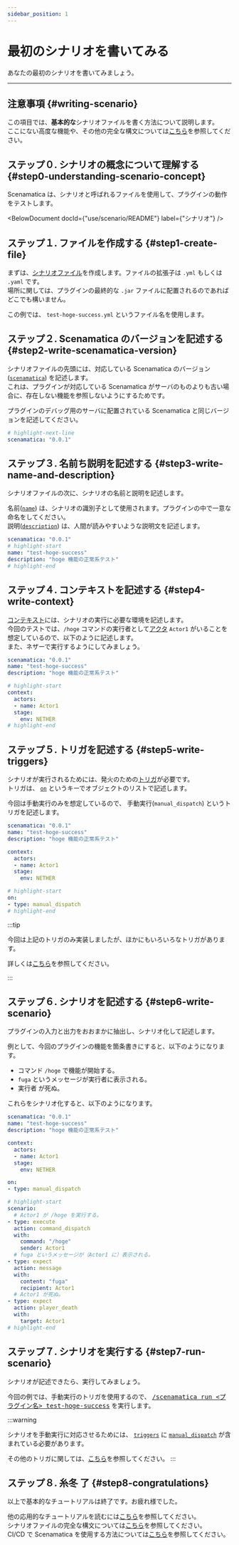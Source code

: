 ```yaml
---
sidebar_position: 1
---
```



# 最初のシナリオを書いてみる

あなたの最初のシナリオを書いてみましょう。

---

## 注意事項 {#writing-scenario}

この項目では、**基本的な**シナリオファイルを書く方法について説明します。  
ここにない高度な機能や、その他の完全な構文については[こちら](/docs/use/scenario/scenario-file)を参照してください。

## ステップ０. シナリオの概念について理解する {#step0-understanding-scenario-concept}
Scenamatica は、シナリオと呼ばれるファイルを使用して、プラグインの動作をテストします。

<BelowDocument docId={"use/scenario/README"}
               label={"シナリオ"}
/>


## ステップ１. ファイルを作成する {#step1-create-file}

まずは、[シナリオファイル](/docs/use/scenario/scenario-file)を作成します。ファイルの拡張子は `.yml` もしくは `.yaml` です。  
場所に関しては、プラグインの最終的な `.jar` ファイルに配置されるのであればどこでも構いません。

この例では、 `test-hoge-success.yml` というファイル名を使用します。

## ステップ２. Scenamatica のバージョンを記述する {#step2-write-scenamatica-version}

シナリオファイルの先頭には、対応している Scenamatica のバージョン\([`scenamatica`](/docs/use/scenario/types#apex-scenamatica)) を記述します。  
これは、プラグインが対応している Scenamatica がサーバのものよりも古い場合に、存在しない機能を参照しないようにするためです。

プラグインのデバッグ用のサーバに配置されている Scenamatica と同じバージョンを記述してください。

```yml
# highlight-next-line
scenamatica: "0.0.1"
```

## ステップ３. 名前ち説明を記述する {#step3-write-name-and-description}

シナリオファイルの次に、シナリオの名前と説明を記述します。

名前\([`name`](/docs/use/scenario/types#apex-name)) は、シナリオの識別子として使用されます。プラグインの中で一意な命名をしてください。  
説明\([`description`](/docs/use/scenario/types#scenario-file-structure)) は、人間が読みやすいような説明文を記述します。

```yaml title="test-hoge-success.yml" showLineNumbers
scenamatica: "0.0.1"
# highlight-start
name: "test-hoge-success"
description: "hoge 機能の正常系テスト"
# highlight-end
```

## ステップ４. コンテキストを記述する {#step4-write-context}

[コンテキスト](/docs/use/scenario/elements#context)には、シナリオの実行に必要な環境を記述します。  
今回のテストでは、`/hoge` コマンドの実行者として[アクタ](/docs/use/scenario/elements#actor) `Actor1` がいることを想定しているので、以下のように記述します。  
また、ネザーで実行するようにしてみましょう。

```yaml title="test-hoge-success.yml" showLineNumbers
scenamatica: "0.0.1"
name: "test-hoge-success"
description: "hoge 機能の正常系テスト"

# highlight-start
context:
  actors:
  - name: Actor1
  stage:
    env: NETHER
# highlight-end
```

## ステップ５. トリガを記述する {#step5-write-triggers}

シナリオが実行されるためには、発火のための[トリガ](/docs/use/scenario/elements#trigger)が必要です。  
トリガは、 [`on`](/docs/use/scenario/types#apex-on) というキーでオブジェクトのリストで記述します。

今回は手動実行のみを想定しているので、 手動実行(`manual_dispatch`) というトリガを記述します。

```yaml title="test-hoge-success.yml" showLineNumbers
scenamatica: "0.0.1"
name: "test-hoge-success"
description: "hoge 機能の正常系テスト"

context:
  actors:
  - name: Actor1
  stage:
    env: NETHER

# highlight-start
on:
- type: manual_dispatch
# highlight-end
```

:::tip

今回は上記のトリガのみ実装しましたが、ほかにもいろいろなトリガがあります。

詳しくは[こちら](/docs/use/scenario/trigger)を参照してください。

:::

## ステップ６. シナリオを記述する {#step6-write-scenario}

プラグインの入力と出力をおおまかに抽出し、シナリオ化して記述します。

例として、今回のプラグインの機能を箇条書きにすると、以下のようになります。

+ コマンド `/hoge` で機能が開始する。
+ `fuga` というメッセージが実行者に表示される。
+ 実行者 が死ぬ。

これらをシナリオ化すると、以下のようになります。

```yaml title="test-hoge-success.yml" showLineNumbers
scenamatica: "0.0.1"
name: "test-hoge-success"
description: "hoge 機能の正常系テスト"

context:
  actors:
  - name: Actor1
  stage:
    env: NETHER

on:
- type: manual_dispatch

# highlight-start
scenario:
  # Actor1 が /hoge を実行する。
- type: execute
  action: command_dispatch
  with:
    command: "/hoge"
    sender: Actor1
  # fuga というメッセージが（Actor1 に）表示される。
- type: expect
  action: message
  with:
    content: "fuga"
    recipient: Actor1
  # Actor1 が死ぬ。
- type: expect
  action: player_death
  with:
    target: Actor1
# highlight-end
```

## ステップ７. シナリオを実行する {#step7-run-scenario}

シナリオが記述できたら、実行してみましょう。

今回の例では、手動実行のトリガを使用するので、 <kbd>[/scenamatica run \<プラグイン名> test-hoge-success](/docs/use/commands/scenario#start)</kbd> を実行します。

:::warning

シナリオを手動実行に対応させるためには、 [`triggers`](/docs/use/scenario/types#apex-triggers)
に [`manual_dispatch`](/docs/use/scenario/trigger#triggers-manual-dispatch) が含まれている必要があります。

その他のトリガに関しては、[こちら](/docs/use/scenario/trigger)を参照してください。
:::

## ステップ８. 糸冬 了 {#step8-congratulations}
  
以上で基本的なチュートリアルは終了です。お疲れ様でした。

他の応用的なチュートリアルを読むには[こちら](/docs/getting-started/tutorials)を参照してください。  
シナリオファイルの完全な構文については[こちら](/docs/use/scenario/scenario-file)を参照してください。  
CI/CD で Scenamatica を使用する方法については[こちら](/docs/use/integration/ci-cd)を参照してください。

